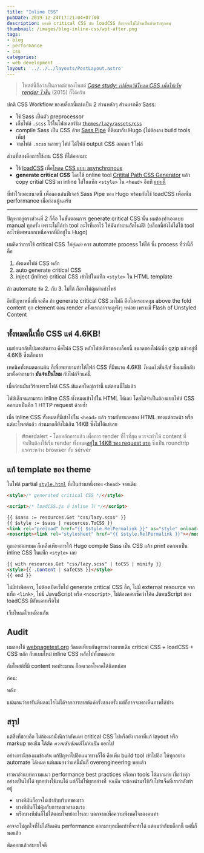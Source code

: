 ```yaml
---
title: "Inline CSS"
pubDate: 2019-12-24T17:21:04+07:00
description: บางที critical CSS กับ loadCSS ก็อาจจะไม่ได้จำเป็นสำหรับทุกคน
thumbnail: /images/blog-inline-css/wpt-after.png
tags:
- blog
- performance
- css
categories:
- web development
layout: '../../../layouts/PostLayout.astro'
---
```


> โพสต์นี้ถือว่าเป็นภาคต่อของโพสต์ [_Case study: เปลี่ยนวิธีโหลด CSS เพื่อให้เว็บ render ไวขึ้น_](https://armno.in.th/2015/05/04/use-loadcss-to-improve-rendering-performance/) (2015) ก็ได้ครับ

ปกติ CSS Workflow ของบล็อกนี้แบ่งเป็น 2 ส่วนหลักๆ ส่วนแรกคือ Sass:

- ใช้ Sass เป็นตัว preprocessor
- เก็บไฟล์ `.scss` ไว้ในโฟลเดอร์ธีม [`themes/lazy/assets/css`](https://github.com/armno/blog/tree/master/themes/lazy/assets/css)
- compile Sass เป็น CSS ด้วย [Sass Pipe](https://gohugo.io/hugo-pipes/scss-sass/) ที่ติดมากับ Hugo (ไม่ต้องลง build tools เพิ่ม)
- จากไฟล์ `.scss` หลายๆ ไฟล์ ได้ไฟล์ output CSS ออกมา 1 ไฟล์

ส่วนที่สองคือการใช้งาน CSS ที่ได้ออกมา:

- ใช้ [loadCSS](https://github.com/filamentgroup/loadCSS) เพื่อ[โหลด CSS แบบ asynchronous](https://armno.in.th/2015/05/04/use-loadcss-to-improve-rendering-performance/#3--loadcss--css--asynchronous)
- **generate critical CSS** โดยใช้ online tool [Critital Path CSS Generator](https://jonassebastianohlsson.com/criticalpathcssgenerator/)
แล้ว copy critial CSS มา inline ใส่ในแท็ก `<style>` ใน `<head>` อีกที [แบบนี้](https://github.com/armno/blog/blob/3f55490bb0ac275fa02723f4c112e1e811a96a3a/themes/lazy/layouts/partials/style.html#L2)

<WarningMessage>
ที่ทำไว้เยอะขนาดนี้ เพื่อลองเล่นฟีเจอร์ Sass Pipe ของ Hugo พร้อมกับใช้ loadCSS เพื่อเพิ่ม performance เมื่อก่อนนู้นครับ
</WarningMessage>

---

ปัญหาอยู่ตรงส่วนที่ 2 ก็คือ ในขั้นตอนการ generate critical CSS นั้น ผมต้องทำเองแบบ manual ทุกครั้ง
เพราะไม่ได้ทำ tool อะไรที่เอาไว้ ให้มันทำงานอัตโนมัติ (บล็อกนี้ยังไม่ได้ใช้ tool อะไรพิเศษนอกเหนือจากที่มีอยู่ใน Hugo)

ผมคิดว่าการใช้ critical CSS _ให้คุ้มค่า_ ควร automate process ให้ได้ ซึ่ง process ที่ว่านี้ก็คือ

1. อัพเดทไฟล์ CSS หลัก
2. auto generate critical CSS
3. inject (inline) critical CSS เข้าไปในแท็ก `<style>` ใน HTML template

ถ้า automate ข้อ 2. กับ 3. ไม่ได้ ก็อาจไม่คุ้มค่าเท่าไหร่

อีกปัญหาหนึ่งที่เจอคือ ถ้า generate critical CSS มาไม่ดี คือไม่ครอบคลุม above the fold content ทุก element
ตอน render ครั้งแรกอาจจะดูพังๆ หน่อย เพราะมี Flash of Unstyled Content

## ทั้งหมดนี้เพื่อ CSS แค่ 4.6KB!

ผมย้อนกลับไปมองต้นทาง คือไฟล์ CSS หลักไฟล์เดียวของบล็อกนี้ ขนาดของไฟล์เมื่อ gzip แล้วอยู่ที่ 4.6KB ซึ่งเล็กมาก

เทคนิคทั้งหมดตอนต้น ก็เพื่อพยายามทำให้ไฟล์ CSS ที่มีขนาด 4.6KB _โหลดไวขึ้นอีก!_ ซึ่งผมก็กลับมาตั้งคำถามว่า **มันจำเป็นไหม** กับไฟล์จิ๋วแค่นี้

<Picture src="/images/blog-inline-css/lazy.css.png" alt="lazy.css" />

เมื่อก่อนมันเวิร์กเพราะไฟล์ CSS มันเคยใหญ่กว่านี้ แต่ตอนนี้ไม่แล้ว

ไฟล์เล็กจนสามารถ inline CSS ทั้งหมดเข้าไปใน HTML ได้เลย โดยไม่จำเป็นต้องแยกไฟล์ CSS ออกมาเป็นอีก 1 HTTP request ด้วยซ้ำ

เมื่อ inline CSS ทั้งหมดที่มีเข้าไปใน `<head>` แล้ว รวมกับขนาดของ HTML ของแต่ละหน้า หรือแต่ละโพสต์แล้ว ส่วนมากก็ยังไม่เกิน 14KB ซึ่งไม่ได้แย่เลย

> #nerdalert - โดยหลักการแล้ว เพื่อการ render ที่ไวที่สุด ควรจะทำให้ content ที่จำเป็นต้องใช้เริ่ม render ทั้งหมด[อยู่ใน 14KB ของ request แรก](https://web.dev/extract-critical-css/) ซึ่งเป็น roundtrip แรกระหว่าง browser กับ server

## แก้ template ของ theme

ในไฟล์ partial [`style.html`](https://github.com/armno/blog/blob/master/themes/lazy/layouts/partials/style.html) ที่เป็นส่วนหนึ่งของ `<head>` จากเดิม

```html
<style>/* generated critical CSS */</style>

<script>/* loadCSS.js ที่ inline ไว้ */</script>

{{ $sass := resources.Get "css/lazy.scss" }}
{{ $style := $sass | resources.ToCSS }}
<link rel="preload" href="{{ $style.RelPermalink }}" as="style" onload='this.onload=null;this.rel="stylesheet"'>
<noscript><link rel="stylesheet" href="{{ $style.RelPermalink }}"></noscript>
```

ถูกเอาออกหมด ก็เหลือเพียงการให้ Hugo compile Sass เป็น CSS แล้ว print ออกมาเป็น inline CSS ในแท็ก `<style>` เลย

```html
{{ with resources.Get "css/lazy.scss" | toCSS | minify }}
<style>{{ .Content | safeCSS }}</style>
{{ end }}
```

ไม่มีท่าพิศดาร, ไม่ต้องเปิดเว็บไป generate critical CSS อีก, ไม่มี external resource จากแท็ก `<link>`, ไม่มี JavaScript หรือ `<noscript>`,
ไม่ต้องคอยเช็คว่าโค้ด JavaScript ของ loadCSS มีอัพเดทหรือไม่

เว็บโหลดไวเหมือนกัน

## Audit

ผมลองใช้ [webpagetest.org](https://webpagetest.org/) วัดผลเทียบกันดูระหว่างแบบเดิม critical CSS + loadCSS + CSS หลัก กับแบบใหม่ inline CSS หลักไปทั้งหมดเลย

กับโพสต์ที่มี content พอประมาณ ก็ลดเวลาโหลดได้นิดหน่อย

ก่อน:

<Picture src="/images/blog-inline-css/wpt-before.png" alt="webpagetest.org result: before"/>

หลัง:

<Picture src="/images/blog-inline-css/wpt-after.png" alt="webpagetest.org result: after"/>

แน่นอนว่าการันตีผลอะไรไม่ได้จากการเทสต์แค่ครั้งสองครั้ง
แต่ก็อาจจะพอเห็นภาพได้บ้าง

## สรุป

แต่สิ่งที่ชอบคือ ไม่ต้องมานั่งนึกว่าอัพเดท critical CSS ไปหรือยัง เวลาที่แก้ layout หรือ markup ของธีม
ได้ตัด _ความซับซ้อนที่ไม่จำเป็น_ ออกไป

อย่างกรณีของผมข้างต้น แก้ปัญหาไปอีกแนวทางก็ได้ คือเพิ่ม build tool เข้าไปอีก ให้ทุกอย่าง automate ได้หมด
แต่ผมมองว่าแค่นี้มันก็ overengineering พอแล้ว

เราหาอ่านบทความแนว performance best practices หรือหา tools ได้มากมาย
เชื่อว่าทุกอย่างเป็นไปได้ ทุกอย่างใช้งานได้
แต่ก็ไม่ใช่ทุกอย่างที่ _จำเป็น_ จะต้องนำมาใช้กับโปรเจ็คที่เรากำลังทำอยู่

- บางทีมันก็อาจไม่เข้ากับบริบทของเรา
- บางทีมันก็ไม่คุ้มกับการลงเวลาลงแรง
- หรือบางทีมันก็ไม่ได้ตอบโจทย์อะไรเลย นอกจากเพื่อความพึงพอใจของคนทำ

อาจจะไม่ถูกใจที่ไม่ได้รีดเค้น performance ออกมาทุกเม็ดเท่าที่จะทำได้
แต่ผมว่ากับบล็อกนี้ แค่นี้ก็พอแล้ว

ตัดออกแล้วสบายใจดี
